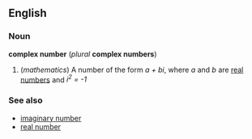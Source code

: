 ==English==
===Noun===
'''complex number''' (''plural'' '''complex numbers''')

#(''mathematics'') A number of the form ''a + bi'', where ''a'' and ''b'' are [[real number]]s and ''i<sup>2</sup> = -1''

===See also===
*[[imaginary number]]
*[[real number]]